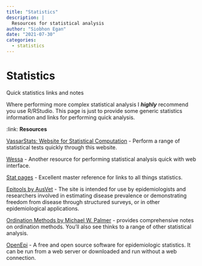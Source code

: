```yaml
---
title: "Statistics"
description: |
  Resources for statistical analysis
author: "Siobhon Egan"
date: "2021-07-30"
categories:
  - statistics
---
```


# Statistics

[Quick statistics links and notes]{.badge .badge-info}

:::{.callout-note}
Where performing more complex statistical analysis I <i><b>highly</b></i> recommend you use R/RStudio. This page is just to provide some generic statistics information and links for performing quick analysis.
:::


:link: **Resources**

[VassarStats: Website for Statistical Computation](http://vassarstats.net/) - Perform a range of statistical tests quickly through this website.

[Wessa](http://www.wessa.net/) - Another resource for performing statistical analysis quick with web interface.

[Stat pages](https://statpages.info/) - Excellent master reference for links to all things statistics.

[Epitools by AusVet](https://epitools.ausvet.com.au/) - The site is intended for use by epidemiologists and researchers involved in estimating disease prevalence or demonstrating freedom from disease through structured surveys, or in other epidemiological applications.

[Ordination Methods by Michael W. Palmer](http://ordination.okstate.edu/overview.htm) - provides comprehensive notes on ordination methods. You'll also see thinks to a range of other statistical analysis.

[OpenEpi](https://www.openepi.com/Menu/OE_Menu.htm) - A free and open source software for epidemiologic statistics. It can be run from a web server or downloaded and run without a web connection.
